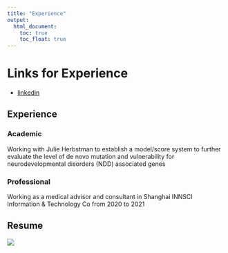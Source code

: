 ```yaml
---
title: "Experience"
output: 
  html_document:
    toc: true
    toc_float: true
---
```


# Links for Experience

* [linkedin](https://www.linkedin.com/in/yequesun/)


## Experience {.tabset}

### Academic

Working with Julie Herbstman to establish a model/score system to further evaluate the level of de novo mutation and vulnerability for neurodevelopmental disorders (NDD) associated genes

### Professional

Working as a medical advisor and consultant in Shanghai INNSCI Information & Technology Co from 2020 to 2021

## Resume
<img src="images/IMG_001.JPG">

